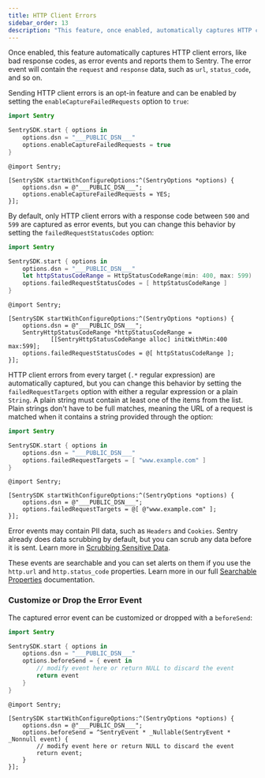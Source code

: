 ```yaml
---
title: HTTP Client Errors
sidebar_order: 13
description: "This feature, once enabled, automatically captures HTTP client errors, like bad response codes, as error events and reports them to Sentry"
---
```


Once enabled, this feature automatically captures HTTP client errors, like bad response codes, as error events and reports them to Sentry. The error event will contain the `request` and `response` data, such as `url`, `status_code`, and so on.

Sending HTTP client errors is an opt-in feature and can be enabled by setting the `enableCaptureFailedRequests` option to `true`:

```swift {tabTitle:Swift}
import Sentry

SentrySDK.start { options in
    options.dsn = "___PUBLIC_DSN___"
    options.enableCaptureFailedRequests = true
}
```

```objc {tabTitle:Objective-C}
@import Sentry;

[SentrySDK startWithConfigureOptions:^(SentryOptions *options) {
    options.dsn = @"___PUBLIC_DSN___";
    options.enableCaptureFailedRequests = YES;
}];
```

By default, only HTTP client errors with a response code between `500` and `599` are captured as error events, but you can change this behavior by setting the `failedRequestStatusCodes` option:

```swift {tabTitle:Swift}
import Sentry

SentrySDK.start { options in
    options.dsn = "___PUBLIC_DSN___"
    let httpStatusCodeRange = HttpStatusCodeRange(min: 400, max: 599)
    options.failedRequestStatusCodes = [ httpStatusCodeRange ]
}
```

```objc {tabTitle:Objective-C}
@import Sentry;

[SentrySDK startWithConfigureOptions:^(SentryOptions *options) {
    options.dsn = @"___PUBLIC_DSN___";
    SentryHttpStatusCodeRange *httpStatusCodeRange =
            [[SentryHttpStatusCodeRange alloc] initWithMin:400 max:599];
    options.failedRequestStatusCodes = @[ httpStatusCodeRange ];
}];
```

HTTP client errors from every target (`.*` regular expression) are automatically captured, but you can change this behavior by setting the `failedRequestTargets` option with either a regular expression or a plain `String`. A plain string must contain at least one of the items from the list. Plain strings don't have to be full matches, meaning the URL of a request is matched when it contains a string provided through the option:

```swift {tabTitle:Swift}
import Sentry

SentrySDK.start { options in
    options.dsn = "___PUBLIC_DSN___"
    options.failedRequestTargets = [ "www.example.com" ]
}
```

```objc {tabTitle:Objective-C}
@import Sentry;

[SentrySDK startWithConfigureOptions:^(SentryOptions *options) {
    options.dsn = @"___PUBLIC_DSN___";
    options.failedRequestTargets = @[ @"www.example.com" ];
}];
```

Error events may contain PII data, such as `Headers` and `Cookies`. Sentry already does data scrubbing by default, but you can scrub any data before it is sent. Learn more in [Scrubbing Sensitive Data](/platforms/apple/guides/ios/data-management/sensitive-data/).

These events are searchable and you can set alerts on them if you use the `http.url` and `http.status_code` properties. Learn more in our full [Searchable Properties](/product/sentry-basics/search/searchable-properties/) documentation.

### Customize or Drop the Error Event

The captured error event can be customized or dropped with a `beforeSend`:

```swift {tabTitle:Swift}
import Sentry

SentrySDK.start { options in
    options.dsn = "___PUBLIC_DSN___"
    options.beforeSend = { event in
        // modify event here or return NULL to discard the event
        return event
    }
}
```

```objc {tabTitle:Objective-C}
@import Sentry;

[SentrySDK startWithConfigureOptions:^(SentryOptions *options) {
    options.dsn = @"___PUBLIC_DSN___";
    options.beforeSend = ^SentryEvent * _Nullable(SentryEvent * _Nonnull event) {
        // modify event here or return NULL to discard the event
        return event;
    }
}];
```
